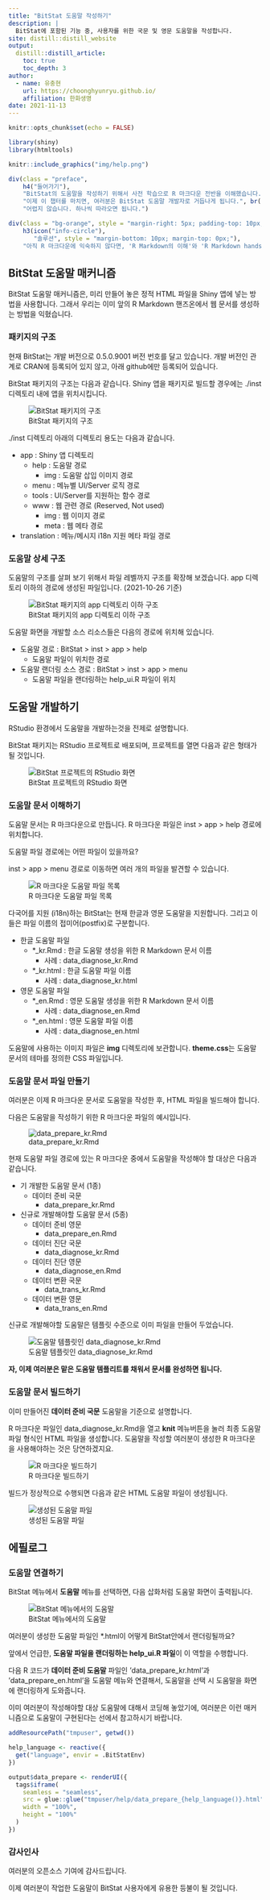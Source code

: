 ```yaml
---
title: "BitStat 도움말 작성하기"
description: |
  BitStat에 포함된 기능 중, 사용자를 위한 국문 및 영문 도움말을 작성합니다.
site: distill::distill_website
output:
  distill::distill_article:
    toc: true
    toc_depth: 3  
author:
  - name: 유충현 
    url: https://choonghyunryu.github.io/
    affiliation: 한화생명
date: 2021-11-13
---
```


```r
knitr::opts_chunk$set(echo = FALSE)

library(shiny)
library(htmltools)
```

```r
knitr::include_graphics("img/help.png")
```

```r
div(class = "preface", 
    h4("들어가기"),
    "BitStat의 도움말을 작성하기 위해서 사전 학습으로 R 마크다운 전반을 이해했습니다.", br(),
    "이제 이 챕터를 마치면, 여러분은 BitStat 도움말 개발자로 거듭나게 됩니다.", br(),
    "어렵지 않습니다. 하나씩 따라오면 됩니다.")
```

```r
div(class = "bg-orange", style = "margin-right: 5px; padding-top: 10px; margin-top: 15px;",
    h3(icon("info-circle"), 
       "솔루션", style = "margin-bottom: 10px; margin-top: 0px;"), 
    "아직 R 마크다운에 익숙하지 않다면, 'R Markdown의 이해'와 'R Markdown hands-on'을 숙지한 후 도움말을 작성하시기 바랍니다.")
```

## BitStat 도움말 매커니즘

BitStat 도움말 매커니즘은, 미리 만들어 놓은 정적 HTML 파일을 Shiny 앱에 넣는 방법을 사용합니다. 
그래서 우리는 이미 앞의 R Markdown 핸즈온에서 웹 문서를 생성하는 방법을 익혔습니다.

### 패키지의 구조

현재 BitStat는 개발 버전으로 0.5.0.9001 버전 번호를 달고 있습니다. 개발 버전인 관계로 CRAN에 등록되어 있지 않고, 아래 github에만 등록되어 있습니다.

BitStat 패키지의 구조는 다음과 같습니다. Shiny 앱을 패키지로 빌드할 경우에는 ./inst 디렉토리 내에 앱을 위치시킵니다.

![BitStat 패키지의 구조](img/directory.png)

./inst 디렉토리 아래의 디렉토리 용도는 다음과 같습니다.

* app : Shiny 앱 디렉토리
    + help : 도움말 경로
        + img : 도움말 삽입 이미지 경로
    + menu : 메뉴별 UI/Server 로직 경로
    + tools : UI/Server를 지원하는 함수 경로
    + www : 웹 관련 경로 (Reserved, Not used)
        + img : 웹 이미지 경로
        + meta : 웹 메타 경로
* translation : 메뉴/메시지 i18n 지원 메타 파일 경로

### 도움말 상세 구조

도움말의 구조를 살펴 보기 위해서 파일 레벨까지 구조를 확장해 보겠습니다. app 디렉토리 이하의 경로에 생성된 파일입니다. (2021-10-26 기준)

![BitStat 패키지의 app 디렉토리 이하 구조](img/directory_detail.png)

도움말 화면을 개발할 소스 리소스들은 다음의 경로에 위치해 있습니다.

* 도움말 경로 : BitStat > inst > app > help
    + 도움말 파일이 위치한 경로
* 도움말 랜더링 소스 경로 : BitStat > inst > app > menu
    + 도움말 파일을 랜더링하는 help_ui.R 파일이 위치


## 도움말 개발하기

RStudio 환경에서 도움말을 개발하는것을 전제로 설명합니다.

BitStat 패키지는 RStudio 프로젝트로 배포되며, 프로젝트를 열면 다음과 같은 형태가 될 것입니다.

![BitStat 프로젝트의 RStudio 화면](img/rstudio_bitr.png)


### 도움말 문서 이해하기

도움말 문서는 R 마크다운으로 만듭니다. R 마크다운 파일은 inst > app > help 경로에 위치합니다. 

도움말 파일 경로에는 어떤 파일이 있을까요?

inst > app > menu 경로로 이동하면 여러 개의 파일을 발견할 수 있습니다.

![R 마크다운 도움말 파일 목록](img/list_helpfile.png)

다국어를 지원 (i18n)하는 BitStat는 현재 한글과 영문 도움말을 지원합니다. 그리고 이들은 파일 이름의 접미어(postfix)로 구분합니다.

* 한글 도움말 파일
    + *_kr.Rmd : 한글 도움말 생성을 위한 R Markdown 문서 이름
        + 사례 : data_diagnose_kr.Rmd 
    + *_kr.html : 한글 도움말 파일 이름
        + 사례 : data_diagnose_kr.html    
* 영문 도움말 파일
    + *_en.Rmd : 영문 도움말 생성을 위한 R Markdown 문서 이름
        + 사례 : data_diagnose_en.Rmd     
    + *_en.html : 영문 도움말 파일 이름   
        + 사례 : data_diagnose_en.html   

도움말에 사용하는 이미지 파일은 **img** 디렉토리에 보관합니다.
**theme.css**는 도움말 문서의 테마를 정의한 CSS 파일입니다.

### 도움말 문서 파일 만들기
여러분은 이제 R 마크다운 문서로 도움말을 작성한 후, HTML 파일을 빌드해야 합니다.

다음은 도움말을 작성하기 위한 R 마크다운 파일의 예시입니다.

![data_prepare_kr.Rmd](img/docs.png)

현재 도움말 파일 경로에 있는 R 마크다운 중에서 도움말을 작성해야 할 대상은 다음과 같습니다.

* 기 개발한 도움말 문서 (1종)
    + 데이터 준비 국문
        + data_prepare_kr.Rmd
* 신규로 개발해야할 도움말 문서 (5종)
    + 데이터 준비 영문
        + data_prepare_en.Rmd
    + 데이터 진단 국문
        + data_diagnose_kr.Rmd
    + 데이터 진단 영문
        + data_diagnose_en.Rmd
    + 데이터 변환 국문
        + data_trans_kr.Rmd
    + 데이터 변환 영문
        + data_trans_en.Rmd

신규로 개발해야할 도움말은 템플릿 수준으로 이미 파일을 만들어 두었습니다.

![도움말 템플릿인 data_diagnose_kr.Rmd](img/template_doc.png)

**자, 이제 여러분은 맡은 도움말 템플리트를 채워서 문서를 완성하면 됩니다.**


### 도움말 문서 빌드하기

이미 만들어진 **데이터 준비 국문** 도움말을 기준으로 설명합니다.

R 마크다운 파일인 data_diagnose_kr.Rmd을 열고 **knit** 메뉴버튼을 눌러 최종 도움말 파일 형식인 HTML 파일을 생성합니다.
도움말을 작성할 여러분이 생성한 R 마크다운을 사용해야하는 것은 당연하겠지요.

![R 마크다운 빌드하기](img/build_doc.png)

빌드가 정상적으로 수행되면 다음과 같은 HTML 도움말 파일이 생성됩니다.

![생성된 도움말 파일](img/doc_html.png)


## 에필로그

### 도움말 연결하기

BitStat 메뉴에서 **도움말** 메뉴를 선택하면, 다음 삽화처럼 도움말 화면이 출력됩니다.

![BitStat 메뉴에서의 도움말](img/bitstat_help.png)

여러분이 생성한 도움말 파일인 *.html이 어떻게 BitStat안에서 랜더링될까요?

앞에서 언급한, **도움말 파일을 랜더링하는 help_ui.R 파일**이 이 역할을 수행합니다.

다음 R 코드가 **데이터 준비 도움말** 파일인 'data_prepare_kr.html'과 'data_prepare_en.html'을 도움말 메뉴와 연결해서, 도움말을 선택 시 도움말을 화면에 랜더링하게 도와줍니다.  

이미 여러분이 작성해야할 대상 도움말에 대해서 코딩해 놓았기에, 여러분은 이런 매커니즘으로 도움말이 구현된다는 선에서 참고하시기 바랍니다. 

```r
addResourcePath("tmpuser", getwd())

help_language <- reactive({
  get("language", envir = .BitStatEnv)
}) 

output$data_prepare <- renderUI({
  tags$iframe(
    seamless = "seamless",
    src = glue::glue("tmpuser/help/data_prepare_{help_language()}.html"),
    width = "100%",
    height = "100%"
  )
})
```

### 감사인사

여러분의 오픈소스 기여에 감사드립니다.

이제 여러분이 작업한 도움말이 BitStat 사용자에게 유용한 등불이 될 것입니다.





